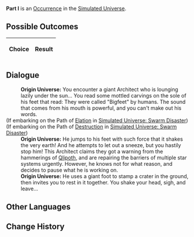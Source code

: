 {{Simulated Universe Event Infobox
|title         = Part I
|image         = 6.png
|type          =
|domains_su    = 
|domains_ext   = 
|domains_swarm = 
|domains_gng   = 
|requirements  =
|prev          = 
|next          = 
|indexRewards  =
|characters    = Qlipoth
}}
'''Part I''' is an [[Simulated Universe/Occurrence|Occurrence]] in the [[Simulated Universe]].

==Possible Outcomes==
{| class="article-table"
!Choice
!Result

|}

<!--
==Gameplay Notes==

-->
==Dialogue==
{{Dialogue Start}}
:'''Origin Universe:''' You encounter a giant Architect who is lounging lazily under the sun... You read some mottled carvings on the sole of his feet that read: They were called "Bigfeet" by humans. The sound that comes from his mouth is powerful, and you can't make out his words.
;(If embarking on the Path of [[Simulated Universe/Paths#Elation|Elation]] in [[Simulated Universe: Swarm Disaster]])
:{{SU Special Dialogue|Elation|Plant the Synesthesia Beacon on him.|Heh, let's give his beard a braid, and then insert the beacon there!}}
;(If embarking on the Path of [[Simulated Universe/Paths#Destruction|Destruction]] in [[Simulated Universe: Swarm Disaster]])
:{{SU Special Dialogue|Destruction|Scratch his heel with the Synesthesia Beacon.|Even though it's hard to distinguish where his heels are...}}
:'''Origin Universe:''' He jumps to his feet with such force that it shakes the very earth! And he attempts to let out a sneeze, but you hastily stop him! This Architect claims they got a warning from the hammerings of [[Qlipoth]], and are repairing the barriers of multiple star systems urgently. However, he knows not for what reason, and decides to pause what he is working on.
:'''Origin Universe:''' He uses a giant foot to stamp a crater in the ground, then invites you to rest in it together. You shake your head, sigh, and leave...
{{Dialogue End}}

==Other Languages==
{{Other Languages
|en   = Part I
|zhs  = 其一
|zht  = 其一
|ja   = その1
|ko   = I
|es   = Parte I
|fr   = Partie I
|ru   = I
|th   = ตอน 1
|vi   = Phần 1
|de   = Teil 1
|id   = Bagian I
|pt   = Parte I
}}

==Change History==
{{Change History|<!--unknown-->}}
